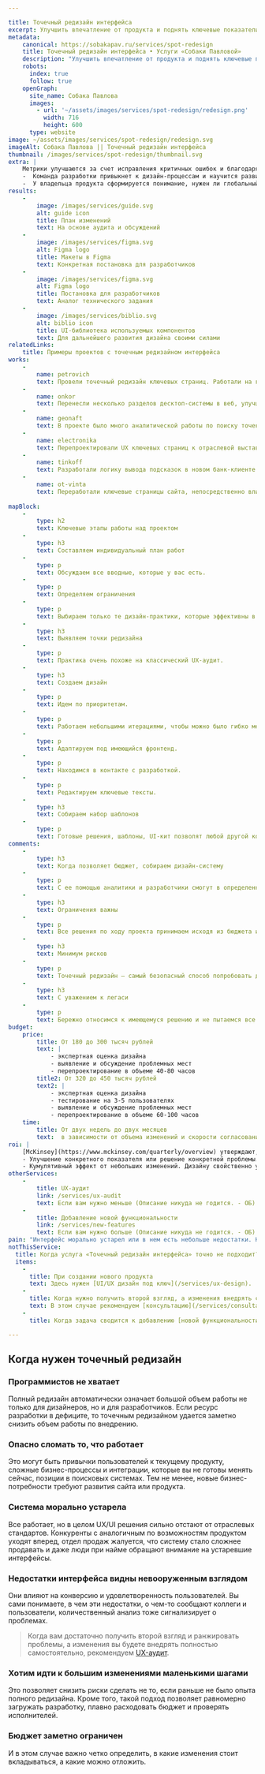 ```yaml
---

title: Точечный редизайн интерфейса
excerpt: Улучшить впечатление от продукта и поднять ключевые показатели (метрики) с помощью небольших изменений в дизайне. Короткие итерации. Бережно к тому, что уже работает. План на основе опыта + аккуратные правки в нынешний дизайн интерфейса.
metadata:
    canonical: https://sobakapav.ru/services/spot-redesign
    title: Точечный редизайн интерфейса • Услуги «Собаки Павловой»
    description: "Улучшить впечатление от продукта и поднять ключевые показатели (метрики) с помощью небольших изменений в дизайне. Короткие итерации. Бережно к тому, что уже работает. План на основе опыта + аккуратные правки в нынешний дизайн интерфейса."
    robots:
      index: true
      follow: true
    openGraph:
      site_name: Собака Павлова
      images:
        - url: '~/assets/images/services/spot-redesign/redesign.png'
          width: 716
          height: 600
      type: website
image: ~/assets/images/services/spot-redesign/redesign.svg
imageAlt: Собака Павлова || Точечный редизайн интерфейса
thumbnail: /images/services/spot-redesign/thumbnail.svg
extra: |
    Метрики улучшаются за счет исправления критичных ошибок и благодаря эффекту от множества небольших изменений
    -  Команда разработки привыкнет к дизайн-процессам и научится развивать продукт своими силами.
    -  У владельца продукта сформируется понимание, нужен ли глобальный редизайн, или достаточно такого точечного рефакторинга. 
results:
    -
        image: /images/services/guide.svg
        alt: guide icon
        title: План изменений
        text: На основе аудита и обсуждений
    -
        image: /images/services/figma.svg
        alt: Figma logo
        title: Макеты в Figma
        text: Конкретная постановка для разработчиков
    -
        image: /images/services/figma.svg
        alt: Figma logo
        title: Постановка для разработчиков
        text: Аналог технического задания
    -
        image: /images/services/biblio.svg
        alt: biblio icon
        title: UI-библиотека используемых компонентов
        text: Для дальнейшего развития дизайна своими силами
relatedLinks:
    title: Примеры проектов с точечным редизайном интерфейса
works:
    -
        name: petrovich
        text: Провели точечный редизайн ключевых страниц. Работали на грани внедрения в команду.
    -
        name: onkor
        text: Перенесли несколько разделов десктоп-системы в веб, улучшив ключевые страницы.
    -
        name: geonaft
        text: В проекте было много аналитической работы по поиску точек сервисного роста для декстоп-приложения.
    -
        name: electronika
        text: Перепроектировали UX ключевых страниц к отраслевой выставке.
    -
        name: tinkoff
        text: Разработали логику вывода подсказок в новом банк-клиенте.
    -
        name: ot-vinta
        text: Переработали ключевые страницы сайта, непосредственно влияющие на конверсию.
    
mapBlock:
    -
        type: h2
        text: Ключевые этапы работы над проектом
    -
        type: h3
        text: Составляем индивидуальный план работ
    -
        type: p
        text: Обсуждаем все вводные, которые у вас есть.
    -
        type: p
        text: Определяем ограничения
    -
        type: p
        text: Выбираем только те дизайн-практики, которые эффективны в вашем случае.
    -
        type: h3
        text: Выявляем точки редизайна
    -
        type: p
        text: Практика очень похоже на классический UX-аудит.
    -
        type: h3
        text: Создаем дизайн
    -
        type: p
        text: Идем по приоритетам.
    -
        type: p
        text: Работаем небольшими итерациями, чтобы можно было гибко менять состав работ и глубину проработки.             
    -
        type: p
        text: Адаптируем под имеющийся фронтенд.
    -
        type: p
        text: Находимся в контакте с разработкой.
    -
        type: p
        text: Редактируем ключевые тексты.
    -
        type: h3
        text: Собираем набор шаблонов
    -
        type: p
        text: Готовые решения, шаблоны, UI-кит позволят любой другой команде продолжить развитие и улучшение продукта.
comments:
    -
        type: h3
        text: Когда позволяет бюджет, собираем дизайн-систему
    -
        type: p
        text: С ее помощью аналитики и разработчики смогут в определенных пределах поддерживать и развивать продукт самостоятельно.
    -
        type: h3
        text: Ограничения важны
    -
        type: p
        text: Все решения по ходу проекта принимаем исходя из бюджета и приоритетов.
    -
        type: h3
        text: Минимум рисков
    -
        type: p
        text: Точечный редизайн — самый безопасный способ попробовать дизайн, не ставя под угрозу работоспособность системы или продукта.
    -
        type: h3
        text: С уважением к легаси
    -
        type: p
        text: Бережно относимся к имеющемуся решению и не пытаемся все переделать.
budget:
    price:
        title: От 180 до 300 тысяч рублей
        text: |
            - экспертная оценка дизайна
            - выявление и обсуждение проблемных мест
            - перепроектирование в объеме 40-80 часов
        title2: От 320 до 450 тысяч рублей
        text2: |
            - экспертная оценка дизайна
            - тестирование на 3-5 пользователях
            - выявление и обсуждение проблемных мест
            - перепроектирование в объеме 60-100 часов
    time:
        title: От двух недель до двух месяцев
        text:  в зависимости от объема изменений и скорости согласования
roi: |
    [McKinsey](https://www.mckinsey.com/quarterly/overview) утверждают, что инвестиции в дизайн в целом позволяют компаниям [добиться существенного эффекта](https://www.mckinsey.com/capabilities/mckinsey-design/our-insights/the-business-value-of-design). Применительно к точечному редизайну мы можем выделить следующее.
    - Улучшение конкретного показателя или решение конкретной проблемы. Например, более выгодно представлять продукт на выставках, повысить конверсию, снизить порог вхождения, ускорить работу оператора и снизить количество ошибок, уменьшить затраты на обучение новых специалистов и т.д.
    - Кумулятивный эффект от небольших изменений. Дизайну свойственно устаревать. Продукт, как любая система, требует внимания, поддержки, исправления ошибок, до которых не было дела раньше. Влияние каждого микроизменения может быть ничтожным, но такие изменения в сумме дают качественные рост или как минимум позволяют поддерживать систему в рамках отраслевых стандартов.
otherServices:
    - 
        title: UX-аудит
        link: /services/ux-audit
        text: Если вам нужно меньше (Описание никуда не годится. - ОБ)
    - 
        title: Добавление новой функциональности
        link: /services/new-features
        text: Если вам нужно больше (Описание никуда не годится. - ОБ)
pain: "Интерфейс морально устарел или в нем есть небольше недостатки. Но полностью переделать его нельзя: страшно сломать существующие процессы, не хватает программистов, слишком дорого и т.п."
notThisService:
  title: Когда услуга «Точечный редизайн интерфейса» точно не подходит?
  items:
    -
      title: При создании нового продукта
      text: Здесь нужен [UI/UX дизайн под ключ](/services/ux-design).
    -
      title: Когда нужно получить второй взгляд, а изменения внедрять самостоятельно или позднее
      text: В этом случае рекомендуем [консультацию](/services/consultation) или [аудит](/services/ux-audit).
    -
      title: Когда задача сводится к добавлению [новой функциональности](/services/new-features).

---
```


## Когда нужен точечный редизайн

### Программистов не хватает

Полный редизайн автоматически означает большой объем работы не только для дизайнеров, но и для разработчиков. Если ресурс разработки в дефиците, то точечным редизайном удается заметно снизить объем работы по внедрению.

### Опасно сломать то, что работает

Это могут быть привычки пользователей к текущему продукту, сложные бизнес-процессы и интеграции, которые вы не готовы менять сейчас, позиции в поисковых системах. Тем не менее, новые бизнес-потребности требуют развития сайта или продукта.

### Система морально устарела

Все работает, но в целом UX/UI решения сильно отстают от отраслевых стандартов. Конкуренты с аналогичным по возможностям продуктом уходят вперед, отдел продаж жалуется, что систему стало сложнее продавать и даже люди при найме обращают внимание на устаревшие интерфейсы. 

### Недостатки интерфейса видны невооруженным взглядом

Они влияют на конверсию и удовлетворенность пользователей. Вы сами понимаете, в чем эти недостатки, о чем-то сообщают коллеги и пользователи, количественный анализ тоже сигнализирует о проблемах.

> Когда вам достаточно получить второй взгляд и ранжировать проблемы, а изменения вы будете внедрять полностью самостоятельно, рекомендуем [UX-аудит](/services/audit).

### Хотим идти к большим изменениями маленькими шагами

Это позволяет снизить риски сделать не то, если раньше не было опыта полного редизайна. Кроме того, такой подход позволяет равномерно загружать разработку, плавно расходовать бюджет и проверять исполнителей. 

### Бюджет заметно ограничен

И в этом случае важно четко определить, в какие изменения стоит вкладываться, а какие можно отложить.
